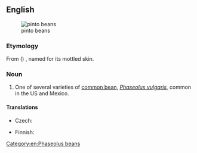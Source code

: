 ==English==
[[File:Pinto bean.jpg|thumb|pinto beans]]

===Etymology===
From {{etyl|es|en}} ({{m|es|frijol||bean}}) {{m|es|pinto||painted}}, named for its mottled skin.

===Noun===
{{en-noun}}

# {{lb|en|US|usually in plural}} One of several varieties of [[common bean]], ''[[Phaseolus vulgaris]]'', common in the US and Mexico.

====Translations====
{{trans-top|variety of common bean}}
* Czech: {{t|cs|pinto fazole}}
{{trans-mid}}
* Finnish: {{t|fi|pintopapu}}
{{trans-bottom}}

[[Category:en:Phaseolus beans]]